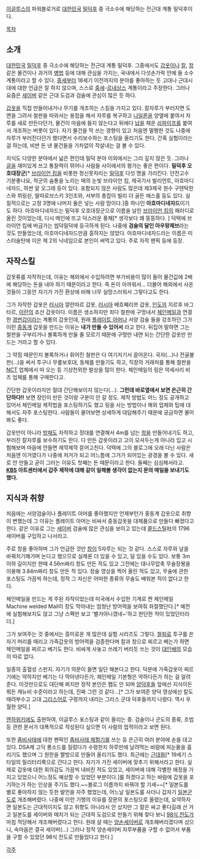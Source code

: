 [[이글루스]]의 파워블로거로 [[대한민국]] [[밀덕후]] 중 극소수에 해당하는 전근대 계통 밀덕후이다.

[[목차]]

== 소개 ==
[[대한민국]] [[밀덕후]] 중 극소수에 해당하는 전근대 계통 밀덕후. 그중에서도 [[갑옷]]이나 [[칼]], [[창]] 같은 물건이나 과거의 [[병법]] 등에 대해 관심을 가지는, 국내에서 다섯손가락 안에 들 소수계통이라고 할 수 있다. [[중세]]부터 18세기 이전까지의 분야를 좋아하는 듯 고대나 근대시대에 대한 언급은 잘 하지 않으며, 스스로 [[중세]]-[[르네상스]] 계통이라고 주장한다. 그러나 요즘은 [[세이버]] 같은 근대 도검과 검술에 관심이 많은 듯 하다.

[[갑옷]]을 직접 만들어내거나 무기를 개조하는 스킬을 가지고 있다. 칼자루가 부러지면 도면을 그려서 철판을 따와서는 용접을 해서 자루를 복구하고 [[나일론]]을 양옆에 붙여서 자루를 새로 만든다던가, 물건이 마음에 들지 않는다고 뒤에다 [[납]]을 채운 [[쇠파이프]]를 붙여서 개조하는 버릇이 있다. 자기 물건을 막 쓰는 경향이 있고 처음엔 멀쩡한 것도 나중에 자루가 부러진다던가 했다면서 수리보수하는 포스팅을 올리기도 한다. 간혹 실험이라는 걸 하는데, 비싼 돈 낸 물건들을 가차없이 작살내는 걸 볼 수 있다.

지식도 다양한 분야에서 넓은 편인데 밀덕 분야 이외에서는 그리 깊지 않은 듯. 그러나 [[글]]을 재미있게 쓰고 통찰력이 뛰어나 사람들 사이에서의 평가는 좋은 편이다. '''밀덕후 오호대장군'''[* [[브라이언 킴]]을 비롯한 정신못차리는 [[밀덕후]] 다섯 명을 가리킨다. 던전고수 기분좋나요, 적군의 숨통을 노리는 매의 눈빛 브라이언 킴, 제국기사 발리언트, 아흐마디네자드, 하싼 알 오그레 등이 있다. 포함되지 않은 사람도 많은데 제3제국 원수 구텐탁한스와 뷔링쉰, 딸따로브스키 3인조와, 서부의 총잡이 빌리 더 골든 애스홀 등도 있다. 실질적으로는 고정 3명에 나머지 둘은 넣는 사람 맘이다.]중 하나인 '''아흐마디네자드'''이기도 하다. 아흐마디네자드는 밀덕후 오호대장군으로 이름을 날린 [[브라이언 킴]]의 패러디로 올린 것이었는데, 디시 메인에 뜨고 덕스러운 풍채[* 생각보다 꽤 뚱뚱하다. ] 덕택에 브라이언 킴에 버금가는 씹덕밀덕에 등극하게 된다. 나중에 '''검술의 달인 아우랑제브'''라는 것도 만들었는데, 아흐마디네자드만큼 흥하지는 않았다. 아흐마디네자드라는 이름은 미스터술탄에 이은 제 2의 닉네임으로 본인이 써먹고 있다. 주로 자작 팬픽 등에 등장.

== 자작스킬 ==
갑옷류를 자작하는데, 이유는 해외에서 수입하려면 부가비용이 많이 들어 물건값에 2배에 해당하는 돈을 내야 하기 때문이라고 한다. 즉 돈이 아까워서... 더불어 해외에서 사온 것들이 그동안 자기가 가진 환상에 비해 너무 실망스러워서 그렇다고도 한다.

그가 자작한 갑옷은 [[러시아]] 깔란따르 갑옷, [[러시아]] 베흐쩨리쯔 갑옷, [[인도]]의 지르후 바그타르, [[이란]]의 죠산 갑옷이다. 이름은 생소하지만 죄다 철판에 구멍내서 [[체인메일]]과 연결한 [[경번갑]]이라는 계통의 갑옷인데, 원래 [[플레이트 아머]]나 서양 검술 들을 강조하던 그가 이런 [[중동]]계 갑옷을 만드는 이유는 '''내가 만들 수 있어서''' 라고 한다. 뒤집어 말하면 그는 철판을 구부리거나 볼록하게 만들 줄 모르기 때문에 구멍만 내면 되는 간단한 갑옷만 만드는 거라고 할 수 있다.

그 약점 때문인지 볼록하거나 휘어진 철판은 다 여기저기서 끌어온다. 국자(…)나 전골불판(…)을 써서 투구나 무릎보호대, 동체를 만들기도 하고, 직장의 거래처를 통해 철판을 [[NCT]] 업체에서 따 오는 등 기상천외한 발상을 많이 한다. 체인메일의 링은 악세사리 비즈 업체를 통해 구매한다고.

간단한 갑옷이라지만 절대 간단해보이지 않는다(…). '''그런데 바로옆에서 보면 은근히 간단하다!!''' 보면 장인이 만든 것이랑 구분이 안 갈 정도. 제작 방법도 어느 정도 공개하고 있어서 체인메일 제작법을 포스팅하기도 했고 링을 사는 방법이나 해외 업체와 팁에 대해서도 자주 포스팅한다. 사람들이 물어보면 상세하게 대답해주기 때문에 궁금하면 물어봐도 좋다.

갑옷만이 아니라 [[방패]]도 자작하고 장대를 연결해서 4m를 넘는 [[창]]을 만들어내기도 하고, 부러진 칼자루를 보수하기도 한다. 다 만든 갑옷이라고 고이 모셔두는게 아니라 입고 시험해보며 마음에 안들면 제깍제깍 뜯어고친다. 덕택에 그의 블로그에 오래 다닌 사람은 처음엔 이거였다가 나중에 저거가 되고 어느틈에 그거가 되어있는 광경을 볼 수 있다. 새로 안 만들고 굳이 그러는 이유도 첫째는 돈 때문이라고 한다. 둘째는 심심해서라고.
'''[[KBS]] 아트센터에서 갑주 제작에 대해 같이 일해볼 생각이 없는지 문의 메일을 보내기도 했다.'''

== 지식과 취향 ==
처음에는 서양검술이나 플레이트 아머를 좋아했지만 언제부턴가 중동계 갑옷으로 취향이 변했는데 그 이유는 플레이트 아머는 비싸서 중동갑옷을 대체품으로 만들다 빠졌다고 한다. 같은 이유로 그는 [[세이버]] 검술에 많은 관심을 보이고 있는데 [[콜드스틸]]社의 1796 세이버를 구입하고 나서라고.

주로 창을 좋아하며 그가 언급한 것만 [[창]]이 5자루는 되는 것 같다. 스스로 자루와 날을 바꿔치기해가며 논다고 했으므로 실제론 더 있을 수 있고, 덜 있을 수도 있다. 보통 3m 이하 길이지만 한때 4.56m짜리 창도 만든 적도 있고 그전에는 대나무압축 무술장봉을 이용해 3.84m짜리 창도 만든 적 있다. 창술 영상을 찍어 올린 적도 있고, 무술에 관한 포스팅도 가끔씩 하는데, 정작 그 자신은 어떠한 종류의 무술도 배워본 적이 없다고 한다.

체인메일을 만드는 게 주된 자작이었는데 미국에서 수입한 기계로 짠 체인메일 Machine welded Mail이 창도 막아내는 엄청난 방어력을 보여줘 좌절했단다.[* 예전에 실험해보지도 않고 그냥 스펙만 보고 '별거아니겠네~'하고 판단한 적이 있었던터라 더.]

그가 보여주는 것 중에서는 흥미로운 게 많은데 실험 시리즈도 그렇다. [[철퇴]]로 투구를 쓴 자기 머리를 때리고 가죽갑옷의 방어력을 검증한다며 칼과 창으로 찌르고 베는가 하면 체인메일을 찌르고 베기도 한다. 비싸게 사놓고 쓰레기 버리듯 쓰는 것이 [[대인배]]의 모습이 따로 없다.

일종의 출혈성 스펀지. 자기가 의문이 들면 일단 해본다고 한다. 덕분에 가죽갑옷이 찌르기에는 약하지만 베기는 다 막아낸다든가, 체인메일 기본형은 약하다든가 하는 걸 알려준다. 이것만으로도 대단해 뵈지만 정작 본인은 쨉도 안 되며 [[양덕후]]들 앞에선 지식이든 뭐든 캐뉴비 수준이라고 하는데, 진짜 그런 것 같다...[* 그가 보여준 양덕 영상에선 칼도 때려부수고 고대 [[그리스어]]로 구령까지 내리는 그리스 군대 덕후들까지 나왔다. 역시 우월한 양덕.]

[[엔하위키]]에도 출현하여, 이글루스 포스팅과 같이 올리는 중. 검술이나 군도의 종류, 조법 등 관련 문서가 대폭적으로 작성된다 싶으면 이 사람의 업적이라고 보면 된다.

또한 [[좀비]]사태에 대한 팬픽인 [[좀비사태 체험기]]를 쓰는 등 은근히 여러 분야에 손을 대고 있다. DSA제 고딕 롱소드를 질렀다가 수령한지 하루만에 날려먹는 바람에 피눈물을 흘리기도 했으며 그 원한을 짤방으로 만들어 올리기도 했다. 최근에는 [[근대화]][* 19세기 스타일의 밀리터리룩으로 간다고 한다. 자기가 가진 세이버에 맞추기 위해서라고 한다. 실제로 갑옷에 대한 회의감도 가끔씩 내비친 적도 있었고, 세이버에 대해 각별한 애정을 가지고 있었으니 어느정도 예상할 수 있었던 부분이다.]를 하겠다고 하는 바람에 갑옷을 포기하는거 하는 인상을 주기도 했다.~~블로그 이름까지 바꿔야 할 기세~~[* 일본도를 별로 좋아하지 않는 듯한 발언을 자주 했었는데, 어느날 일본도를 사더니 갑자기 [[일본군도]]로 개조해버렸다. 나중에 이런 기행의 이유를 장문의 포스팅으로 올렸는데, 요약하자면 일본도는 근대적이지도 않고 취향도 아니라서 안 샀지만 그 칼은 싸고 좋다길래 산 거고 일본도를 세이버와 매치가 되는 근대적 도검으로 만들기 위해 찾다 보니 [[98식 전도]]가 마침 적당해서 개조해버렸다고 한다. 원래 살 때는 [[양손세이버]]로 개조해버리겠다며 샀으니, 속마음은 결국 세이버(...) 그러나 정작 양손세이버 자루부품을 구할 수 없어서 부품을 구할 수 있었던 98식 전도로 만들었다고 한다.]   


[[각주]]


